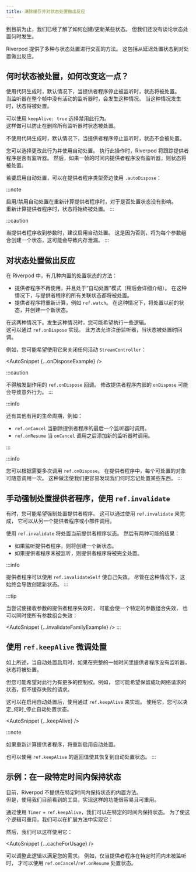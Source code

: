 ```yaml
---
title: 清除缓存并对状态处置做出反应
---
```



<!---
So far, we've seen how to create/update some state.
But we have yet to talk about when state destruction occurs.
-->
到目前为止，我们已经了解了如何创建/更新某些状态。
但我们还没有谈论状态处置何时发生。

<!---
Riverpod offers various ways to interact with state disposal.
This ranges from delaying the disposal of state to reacting to destruction.
-->
Riverpod 提供了多种与状态处置进行交互的方法。
这包括从延迟处置状态到对处置做出反应。

<!---
## When is state destroyed and how to change this?
-->
## 何时状态被处置，如何改变这一点？

<When codegen={true}>

<!---
When using code-generation, by default, the state is destroyed when
the provider stops being listened to.  
This happens when a listener has no active listener for a full frame.
When that happens, the state is destroyed.
-->
使用代码生成时，默认情况下，当提供者程序停止被监听时，状态将被处置。  
当监听器在整个帧中没有活动的监听器时，会发生这种情况。
当这种情况发生时，状态将被处置。

<!---
This behavior can be opted out by using `keepAlive: true`.  
Doing so will prevent the state from getting destroyed when all listeners
are removed.
-->
可以使用 `keepAlive: true` 选择禁用此行为。  
这样做可以防止在删除所有监听器时状态被处置。

<AutoSnippet raw={codegenKeepAlive} />

</When>

<When codegen={false}>

<!---
When not using code-generation, by default the state isn't destroyed
when the provider stops being listened.
-->
不使用代码生成时，默认情况下，当提供者程序停止监听时，状态不会被处置。

<!---
You can optionally change this behavior and use automatic disposal.
When doing so, Riverpod will track whether a provider has listeners or not.
Then, if the provider has no listeners for a full frame, the state will be destroyed.
-->
您可以选择更改此行为并使用自动处置。
执行此操作时，Riverpod 将跟踪提供者程序是否有监听器。
然后，如果一帧的时间内提供者程序没有监听器，则状态将被处置。

<!---
To enable automatic disposal, you can use `.autoDispose` next to the provider type:
-->
若要启用自动处置，可以在提供者程序类型旁边使用 `.autoDispose`：

<AutoSnippet raw={rawAutoDispose} />

</When>

:::note
<!---
Enabling/disabling automatic disposal has no impact on whether or not
the state is destroyed when the provider is recomputed.  
The state will always be destroyed when the provider is recomputed.
-->
启用/禁用自动处置在重新计算提供者程序时，对于是否处置状态没有影响。  
重新计算提供者程序时，状态将始终被处置。
:::

:::caution
<!---
When providers receive parameters, it is recommended to enable automatic disposal.
That is because otherwise, one state per parameter combination will be created,
which can lead to memory leaks.
-->
当提供者程序收到参数时，建议启用自动处置。
这是因为否则，将为每个参数组合创建一个状态，这可能会导致内存泄漏。
:::

<!---
## Reacting to state disposal
-->
## 对状态处置做出反应

<!---
In Riverpod, there are a few built-in ways for state to be destroyed:
-->
在 Riverpod 中，有几种内置的处置状态的方法：

<!---
- The provider is no longer used and is in "auto dispose" mode (more on that later).
  In this case, all associated state with the provider is destroyed.
- The provider is recomputed, such as with `ref.watch`.
  In that case, the previous state is disposed, and a new state is created.
-->
- 提供者程序不再使用，并且处于“自动处置”模式（稍后会详细介绍）。
  在这种情况下，与提供者程序的所有关联状态都将被处置。
- 提供者程序将重新计算，例如 `ref.watch`。
  在这种情况下，将处置以前的状态，并创建一个新状态。

<!---
In both cases. you may want to execute some logic when that happens.  
This can be achieved with `ref.onDispose`. This methods enables
registering a listener to whenever the state is destroyed.
-->
在这两种情况下。发生这种情况时，您可能希望执行一些逻辑。  
这可以通过 `ref.onDispose` 实现。
此方法允许注册监听器，当状态被处置时回调。

<!---
For example, you may want use it to close any active `StreamController`:
-->
例如，您可能希望使用它来关闭任何活动 `StreamController`：

<AutoSnippet {...onDisposeExample} />

:::caution
<!---
The callback of `ref.onDispose` must not trigger side-effects.
Modifying providers inside `onDispose` could lead to unexpected behavior.
-->
不得触发副作用的 `ref.onDispose` 回调。
修改提供者程序内部的 `onDispose` 可能会导致意外行为。
:::

:::info
<!---
There are other useful life-cycles such as:
-->
还有其他有用的生命周期，例如：

<!---
- `ref.onCancel` which is called when the last listener of a provider is removed.
- `ref.onResume` which is called when a new listener is added after `onCancel` was invoked.
-->
- `ref.onCancel` 当删除提供者程序的最后一个监听器时调用。
- `ref.onResume` 当 `onCancel` 调用之后添加新的监听器时调用。

:::

:::info
<!---
You can call `ref.onDispose` as many times as you wish.
Feel free to call it once per disposable object in your provider. This practice
makes it easier to spot when we forget to dispose of something.
-->
您可以根据需要多次调用 `ref.onDispose`。
在提供者程序中，每个可处置的对象可随意调用一次。
这种做法使我们更容易发现我们何时忘记处置某些东西。
:::

<!---
## Manually forcing the destruction of a provider, using `ref.invalidate`
-->
## 手动强制处置提供者程序，使用 `ref.invalidate`

<!---
Sometimes, you may want to force the destruction of a provider.
This can be done by using `ref.invalidate`, which can be called from another
provider or from a widget.
-->
有时，您可能希望强制处置提供者程序。
这可以通过使用 `ref.invalidate` 来完成，
它可以从另一个提供者程序或小部件调用。

<!---
Using `ref.invalidate` will destroy the current provider state.
There are then two possible outcomes:
-->
使用 `ref.invalidate` 将处置当前提供者程序状态。
然后有两种可能的结果：

<!---
- If the provider is listened, a new state will be created.
- If the provider is not listened, the provider will be fully destroyed.
-->
- 如果监听提供者程序，则将创建一个新状态。
- 如果提供者程序未被监听，则提供者程序将被完全处置。

<AutoSnippet raw={invalidateExample} />

:::info
<!---
It is possible for providers to invalidate themselves by using `ref.invalidateSelf`.
Although in this case, this will always result in a new state being created.
-->
提供者程序可以使用 `ref.invalidateSelf` 使自己失效。
尽管在这种情况下，这始终会导致创建新状态。
:::

:::tip
<!---
When trying to invalidate a provider which receives parameters,
it is posible to either invalidate one specific parameter combination,
or all parameter combinations at once:
-->
当尝试使接收参数的提供者程序失效时，
可能会使一个特定的参数组合失效，
也可以同时使所有参数组合失效：

<AutoSnippet {...invalidateFamilyExample} />
:::

<!---
## Fine-tuned disposal with `ref.keepAlive`
-->
## 使用 `ref.keepAlive` 微调处置

<!---
As mentioned above, when automatic disposal is enabled, the state is destroyed
when the provider has no listeners for a full frame.
-->
如上所述，当自动处置启用时，如果在完整的一帧时间里提供者程序没有监听器，状态将被处置。

<!---
But you may want to have more control over this behavior. For instance,
you may want to keep the state of successful network requests,
but not cache failed requests.
-->
但您可能希望对此行为有更多的控制权。例如，
您可能希望保留成功网络请求的状态，但不缓存失败的请求。

<!---
This can be achieved with `ref.keepAlive`, after enabling automatic disposal.
Using it, you can decide _when_ the state stops being automatically disposed.
-->
这可以在启用自动处置后，使用通过 `ref.keepAlive` 来实现。
使用它，您可以决定_何时_停止自动处置状态。

<AutoSnippet {...keepAlive} />

:::note
<!---
If the provider is recomputed, automatic disposal will be re-enabled.
-->
如果重新计算提供者程序，将重新启用自动处置。

<!---
It is also possible to use the return value of `ref.keepAlive` to
revert to automatic disposal.
-->
也可以使用 `ref.keepAlive` 的返回值使其恢复到自动处置状态。
:::

<!---
## Example: keeping state alive for a specific amount of time
-->
## 示例：在一段特定时间内保持状态

<!---
Currently, Riverpod does not offer a built-in way to keep state alive
for a specific amount of time.  
But implementing such a feature is easy and reusable with the tools we've seen so far.
-->
目前，Riverpod 不提供在特定时间内保持状态的内置方法。  
但是，使用我们目前看到的工具，实现这样的功能很容易且可重用。

<!---
By using a `Timer` + `ref.keepAlive`, we can keep the state alive for a specific amount of time.
To make this logic reusable, we could implement it in an extension method:
-->
通过使用 `Timer` + `ref.keepAlive`，我们可以在特定的时间内保持状态。
为了使这个逻辑可重用，我们可以在扩展方法中实现它：

<AutoSnippet raw={cacheForExtension} />

<!---
Then, we can use it like so:
-->
然后，我们可以这样使用它：

<AutoSnippet {...cacheForUsage} />

<!---
This logic can be tweaked to fit your needs. 
For example, you could use `ref.onCancel`/`ref.onResume` to destroy the state
only if a provider hasn't been listened to for a specific amount of time.
-->
可以调整此逻辑以满足您的需求。
例如，仅当提供者程序在特定时间内未被监听时，
才可以使用 `ref.onCancel`/`ref.onResume` 处置状态。
